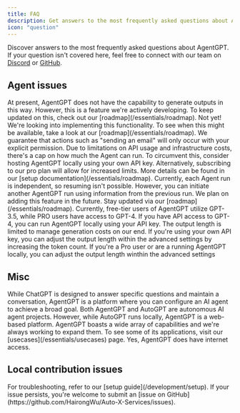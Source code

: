 ```yaml
---
title: FAQ
description: Get answers to the most frequently asked questions about AgentGPT
icon: "question"
---
```


Discover answers to the most frequently asked questions about AgentGPT. If your question isn't covered here, feel free to connect with our team on [Discord](https://discord.gg/jdSBAnmdnY) or [GitHub](https://github.com/HairongWu/Auto-X-Services).

## Agent issues

<AccordionGroup>

<Accordion title="AgentGPT said it made a file / database / script, where can I find it?">
  At present, AgentGPT does not have the capability to generate outputs in this
  way. However, this is a feature we're actively developing. To keep updated on
  this, check out our [roadmap](/essentials/roadmap).
</Accordion>

<Accordion title="Did AgentGPT really email 100 people?">
  Not yet! We're looking into implementing this functionality. To see when this
  might be available, take a look at our [roadmap](/essentials/roadmap). We guarantee that
  actions such as "sending an email" will only occur with your explicit
  permission.
</Accordion>

<Accordion title="My agent keeps running out of loops!">
  Due to limitations on API usage and infrastructure costs, there's a cap on how
  much the Agent can run. To circumvent this, consider hosting AgentGPT locally
  using your own API key. Alternatively, subscribing to our pro plan will allow
  for increased limits. More details can be found in our [setup
  documentation](/essentials/roadmap).
</Accordion>

<Accordion title="My Agent was running smoothly, but then it stopped! Can I resume from where it left off?">
  Currently, each Agent run is independent, so resuming isn't possible. However,
  you can initiate another AgentGPT run using information from the previous run.
  We plan on adding this feature in the future. Stay updated via our
  [roadmap](/essentials/roadmap).
</Accordion>

<Accordion title="Can AgentGPT use GPT-4?">
  Currently, free-tier users of AgentGPT utilize GPT-3.5, while PRO users have
  access to GPT-4. If you have API access to GPT-4, you can run AgentGPT locally
  using your API key.
</Accordion>

<Accordion title="Why does the output keep getting cut off?">
  The output length is limited to manage generation costs on our end. If you're
  using your own API key, you can adjust the output length within the advanced
  settings by increasing the token count. If you're a Pro user or are a running
  AgentGPT locally, you can adjust the output length winthin the advanced
  settings
</Accordion>

</AccordionGroup>

## Misc

<AccordionGroup>

<Accordion title="How is AgentGPT different from ChatGPT?">
  While ChatGPT is designed to answer specific questions and maintain a
  conversation, AgentGPT is a platform where you can configure an AI agent to
  achieve a broad goal.
</Accordion>

<Accordion title="How is AgentGPT different from AutoGPT?">
  Both AgentGPT and AutoGPT are autonomous AI agent projects. However, while
  AutoGPT runs locally, AgentGPT is a web-based platform.
</Accordion>

<Accordion title="What can AgentGPT do?">
  AgentGPT boasts a wide array of capabilities and we're always working to
  expand them. To see some of its applications, visit our [usecases](/essentials/usecases)
  page.
</Accordion>

<Accordion title="Can AgentGPT access the internet?">
  Yes, AgentGPT does have internet access.
</Accordion>

</AccordionGroup>

## Local contribution issues

<AccordionGroup>

<Accordion title="I'm experiencing issues setting up AgentGPT locally!">
  For troubleshooting, refer to our [setup guide](/development/setup). If your
  issue persists, you're welcome to submit an [issue on
  GitHub](https://github.com/HairongWu/Auto-X-Services/issues).
</Accordion>

</AccordionGroup>
